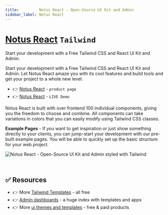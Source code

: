 ```yaml
---
title:         Notus React - Open-Source UI Kit and Admin
sidebar_label: Notus React
---
```


# [Notus React](https://www.creative-tim.com/product/notus-react?AFFILIATE=128200) `Tailwind`

<SubHeading>Start your development with a Free Tailwind CSS and React UI Kit and Admin.</SubHeading>

Start your development with a Free Tailwind CSS and React UI Kit and Admin. 
Let Notus React amaze you with its cool features and build tools and get your project to a whole new level.

- 👉 [Notus React](https://www.creative-tim.com/product/notus-react?AFFILIATE=128200) - `product page`
- 👉 [Notus React](https://demos.creative-tim.com/notus-react/#/?AFFILIATE=128200) - `LIVE Demo`

Notus React is built with over frontend 100 individual components, giving you the freedom to choose and combine. All components can take variations in colors that you can easily modify using Tailwind CSS classes.

**Example Pages** - If you want to get inspiration or just show something directly to your clients, you can jump-start your development with our pre-built example pages. 
You will be able to quickly set up the basic structure for your web project.

![Notus React  - Open-Source UI Kit and Admin styled with Tailwind](https://github-production-user-asset-6210df.s3.amazonaws.com/51070104/269696544-df44461f-8d57-41bc-9fd7-988c43a499b3.png)

<br />

## ✅ Resources

- 👉 More [Tailwind Templates](https://www.creative-tim.com/templates/tailwind-free?AFFILIATE=128200) - all free 
- 👉 [Admin dashboards](https://www.admin-dashboards.com/) - a huge index with templates and apps
- 👉 More [ui themes and templates](https://www.ui-themes.com/) - free & paid products
